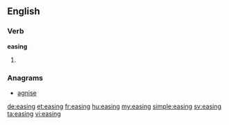 ==English==

===Verb===
'''easing'''

# {{present participle of|ease}}

===Anagrams===
* [[agnise#English|agnise]]

[[de:easing]]
[[et:easing]]
[[fr:easing]]
[[hu:easing]]
[[my:easing]]
[[simple:easing]]
[[sv:easing]]
[[ta:easing]]
[[vi:easing]]